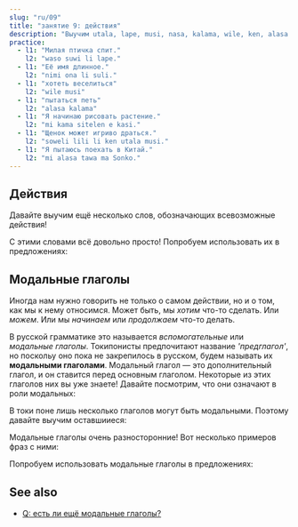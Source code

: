 ```yaml
---
slug: "ru/09"
title: "занятие 9: действия"
description: "Выучим utala, lape, musi, nasa, kalama, wile, ken, alasa!"
practice:
  - l1: "Милая птичка спит."
    l2: "waso suwi li lape."
  - l1: "Её имя длинное."
    l2: "nimi ona li suli."
  - l1: "хотеть веселиться"
    l2: "wile musi"
  - l1: "пытаться петь"
    l2: "alasa kalama"
  - l1: "Я начинаю рисовать растение."
    l2: "mi kama sitelen e kasi."
  - l1: "Щенок может игриво драться."
    l2: "soweli lili li ken utala musi."
  - l1: "Я пытаюсь поехать в Китай."
    l2: "mi alasa tawa ma Sonko."
---
```



## Действия

Давайте выучим ещё несколько слов, обозначающих всевозможные действия!

<List>
  <Word sl="utala" m="сражаться, нападать" />
  <Word sl="lape" m="спать, отдыхать" />
  <Word sl="kalama" m="издавать звук; звук, шум" />
  <Word sl="musi" m="веселиться; весёлый, смешной, интересный" />
  <Word sl="nasa" m="странный, необычный, нетрезвый" />
</List>

С этими словами всё довольно просто! Попробуем использовать их в предложениях:

<List>
  <Sentence sl="soweli li utala e jan." m="Животное на кого-то напало." />
  <Sentence sl="sina lape lon tomo." m="Ты спишь дома." />
  <Sentence sl="nimi ona li nasa tawa mi." m="Её имя кажется мне странным." />
  <Sentence
    sl="jan lili li musi tan kalama."
    m="Ребёнку весело из-за шума."
  />
</List>

## Модальные глаголы

Иногда нам нужно говорить не только о самом действии, но и о том, как мы к нему относимся. Может быть, мы _хотим_ что-то сделать. Или _можем_. Или мы _начинаем_ или _продолжаем_ что-то делать.

В русской грамматике это называется *вспомогательные* или *модальные глаголы*. Токипонисты предпочитают название *'предглагол'*, но поскольу оно пока не закрепилось в русском, будем называть их **модальными глаголами**. Модальный глагол — это дополнительный глагол, и он ставится перед основным глаголом. Некоторые из этих глаголов них вы уже знаете! Давайте посмотрим, что они означают в роли модальных:

<List>
  <Word sl="kama" m="начать ..., стать ..." />
  <Word sl="awen" m="продолжать ..., всё ещё ..." />
</List>

В токи поне лишь несколько глаголов могут быть модальными. Поэтому давайте выучим оставшииеся:

<List>
  <Word sl="wile" m="хотеть ..." />
  <Word sl="ken" m="мочь ..." />
  <Word sl="alasa" m="пытаться ..." />
</List>

Модальные глаголы очень разносторонние! Вот несколько примеров фраз с ними:

<List>
  <Word sl="wile lape" m="хотеть спать" />
  <Word sl="awen pona" m="продолжать быть хорошим" />
  <Word sl="kama sona" m="становиться знающим, учиться" />
  <Word sl="alasa kama wawa" m="пытаться стать сильным" />
</List>

Попробуем использовать модальные глаголы в предложениях:

<List>
  <Sentence sl="waso lili li wile lape." m="Маленькая птица хочет спать." />
  <Sentence sl="mi kama sona e toki pona." m="Я учу токи пону." />
  <Sentence sl="sina alasa tawa ma Tosi." m="Ты пытаешься поехать в Германию." />
  <Sentence
    sl="toki ona li awen nasa tawa mi."
    m="Его речь всё ещё кажется мне странной."
  />
</List>

<Practice exercises={frontmatter.practice} />

## See also
* [Q: есть ли ещё модальные глаголы?](/ru/more-preverbs/)
